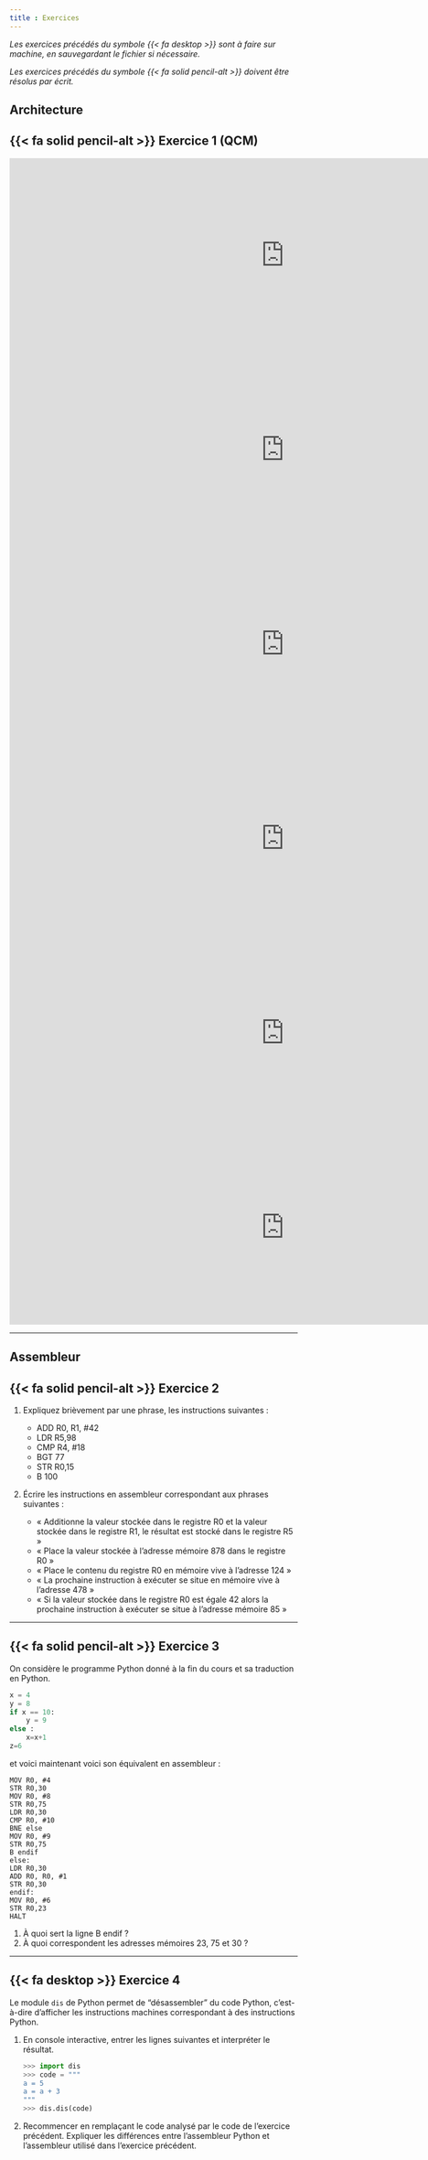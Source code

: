 ---
title : Exercices
---

_Les exercices précédés du symbole {{< fa desktop >}} sont à faire sur machine, en sauvegardant le fichier si nécessaire._

_Les exercices précédés du symbole {{< fa solid pencil-alt >}} doivent être résolus par écrit._

## Architecture

## {{< fa solid pencil-alt >}} Exercice 1 (QCM)

<iframe src="https://www.sitelf.fr/wp/wp-admin/admin-ajax.php?action=h5p_embed&id=22" width="959" height="340" frameborder="0" allowfullscreen="allowfullscreen" title="von Neumann 1"></iframe><script src="https://www.sitelf.fr/wp/wp-content/plugins/h5p/h5p-php-library/js/h5p-resizer.js" charset="UTF-8"></script>

<iframe src="https://www.sitelf.fr/wp/wp-admin/admin-ajax.php?action=h5p_embed&id=23" width="959" height="340" frameborder="0" allowfullscreen="allowfullscreen" title="von Neumann 2"></iframe><script src="https://www.sitelf.fr/wp/wp-content/plugins/h5p/h5p-php-library/js/h5p-resizer.js" charset="UTF-8"></script>

<iframe src="https://www.sitelf.fr/wp/wp-admin/admin-ajax.php?action=h5p_embed&id=24" width="959" height="340" frameborder="0" allowfullscreen="allowfullscreen" title="von Neumann 3"></iframe><script src="https://www.sitelf.fr/wp/wp-content/plugins/h5p/h5p-php-library/js/h5p-resizer.js" charset="UTF-8"></script>

<iframe src="https://www.sitelf.fr/wp/wp-admin/admin-ajax.php?action=h5p_embed&id=25" width="959" height="340" frameborder="0" allowfullscreen="allowfullscreen" title="von Neumann 4"></iframe><script src="https://www.sitelf.fr/wp/wp-content/plugins/h5p/h5p-php-library/js/h5p-resizer.js" charset="UTF-8"></script>

<iframe src="https://www.sitelf.fr/wp/wp-admin/admin-ajax.php?action=h5p_embed&id=26" width="959" height="340" frameborder="0" allowfullscreen="allowfullscreen" title="von Neumann 5"></iframe><script src="https://www.sitelf.fr/wp/wp-content/plugins/h5p/h5p-php-library/js/h5p-resizer.js" charset="UTF-8"></script>

<iframe src="https://www.sitelf.fr/wp/wp-admin/admin-ajax.php?action=h5p_embed&id=27" width="959" height="340" frameborder="0" allowfullscreen="allowfullscreen" title="von Neumann 6"></iframe><script src="https://www.sitelf.fr/wp/wp-content/plugins/h5p/h5p-php-library/js/h5p-resizer.js" charset="UTF-8"></script>

--------------------------------------------

## Assembleur

## {{< fa solid pencil-alt >}} Exercice 2

1. Expliquez brièvement par une phrase, les instructions suivantes :

    * ADD R0, R1, #42
    * LDR R5,98
    * CMP R4, #18
    * BGT 77
    * STR R0,15
    * B 100

2. Écrire les instructions en assembleur correspondant aux phrases suivantes : 

    * « Additionne la valeur stockée dans le registre R0 et la valeur stockée dans le registre R1, le résultat est stocké dans le registre R5 »
    * « Place la valeur stockée à l'adresse mémoire 878 dans le registre R0 »
    * « Place le contenu du registre R0 en mémoire vive à l'adresse 124 »
    * « La prochaine instruction à exécuter se situe en mémoire vive à l'adresse 478 »
    * « Si la valeur stockée dans le registre R0 est égale 42 alors la prochaine instruction à exécuter se situe à l'adresse mémoire 85 »

-----------------------------

## {{< fa solid pencil-alt >}} Exercice 3

On considère le programme Python donné à la fin du cours et sa traduction en Python.


```python
x = 4
y = 8
if x == 10:
	y = 9
else :
	x=x+1
z=6
```

et voici maintenant voici son équivalent en assembleur :

```{.gnuassembler filename="Assembleur"}
MOV R0, #4
STR R0,30
MOV R0, #8
STR R0,75
LDR R0,30
CMP R0, #10
BNE else
MOV R0, #9
STR R0,75
B endif
else:
LDR R0,30
ADD R0, R0, #1
STR R0,30
endif:
MOV R0, #6
STR R0,23
HALT
```

1. À quoi sert la ligne B endif  ?
2. À quoi correspondent les adresses mémoires 23, 75 et 30 ?

-----------------------------------------------------

## {{< fa desktop >}} Exercice 4

Le module `dis` de Python permet de "désassembler" du code Python, c'est-à-dire d'afficher les instructions machines correspondant à des instructions Python.

1. En console interactive, entrer les lignes suivantes et interpréter le résultat.

    ````python
    >>> import dis
    >>> code = """
    a = 5
    a = a + 3
    """
    >>> dis.dis(code)
    ````

2. Recommencer en remplaçant le code analysé par le code de l'exercice précédent. Expliquer les différences entre l'assembleur Python et l'assembleur utilisé dans l'exercice précédent.


